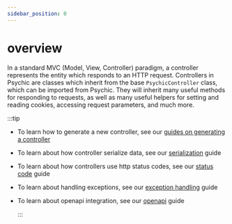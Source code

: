 ```yaml
---
sidebar_position: 0
---
```



# overview

In a standard MVC (Model, View, Controller) paradigm, a controller represents the entity which responds to an HTTP request. Controllers in Psychic are classes which inherit from the base `PsychicController` class, which can be imported from Psychic. They will inherit many useful methods for responding to requests, as well as many useful helpers for setting and reading cookies, accessing request parameters, and much more.

:::tip

- To learn how to generate a new controller, see our [guides on generating a controller](/docs/controllers/generating)
- To learn about how controller serialize data, see our [serialization](/docs/controllers/serialization) guide
- To learn about how controllers use http status codes, see our [status code](/docs/controllers/status-codes) guide
- To learn about handling exceptions, see our [exception handling](/docs/controllers/exception-handling) guide
- To learn about openapi integration, see our [openapi](/docs/openapi/overview) guide

  :::

